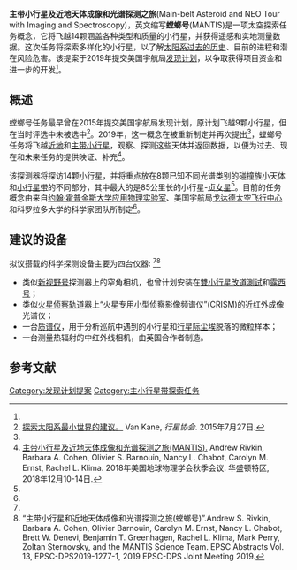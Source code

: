 {{Infobox spaceflight
| name                  = 螳螂号（主带小行星及近地天体成像和光谱探测之旅）
| names_list            = <!--list of previous names if the spacecraft has been renamed.
Include the dates applicable if possible, and separate each name with a linebreak.
Omit if the spacecraft has only ever been known by one name.
Do not include Harvard, COSPAR/NSSDC or SATCAT/NORAD/NASA designations as alternative names-->


<!--image of the spacecraft/mission-->
| image                 = <!--omit the "file" prefix-->
| image_caption         = 
| mission_type          = 飞越多颗小行星
| operator              = [[美国宇航局|美国宇航局]] 
| COSPAR_ID             = 
| SATCAT                = 
| website               = <!--Homepage of the craft/mission, OFFICIAL PAGES ONLY-->
| mission_duration      = 

| spacecraft_type       = <!--eg. GPS Block II, Kobalt-M, US-K, etc-->
| spacecraft_bus        = 
| manufacturer          = 
| launch_mass           = 
| dry_mass              = <!--spacecraft mass in orbit without fuel-->
| payload_mass          = <!--Mass of instrumentation for mission-->
| dimensions            = 
| power                 = <!--end-of-life power, in watts-->

| launch_date           = <!--{{start-date|DATE, TIME}} [[UTC|UTC]]-->
| launch_rocket         = 
| launch_site           = 
| launch_contractor     = 

<!--orbit parameters-->
| orbit_reference       = [[日心说|日心轨道]]

|interplanetary         = <!--Infobox spaceflight/IP can be called multiple times for missions with multiple targets or combined orbiter/lander missions, etc-->
 {{Infobox spaceflight/IP
   |type                = flyby
   |object              = 多颗[[近地天体|近地天体]]及[[主小行星带|主小行星带]]
   |arrival_date        = <!--Flybys: date/time of closest approach-->
   |distance            = <!--closest approach distance for flybys-->
 }}

| programme             = [[发现计划|发现计划]]
| previous_mission      = [[灵神星轨道器|灵神星号]]
| next_mission          = 
}}
'''主带小行星及近地天体成像和光谱探测之旅'''(Main-belt Asteroid and NEO Tour with Imaging and Spectroscopy)，英文缩写'''螳螂号'''(MANTIS)是一项太空探索任务概念，它将飞越14颗涵盖各种类型和质量的小行星，并获得遥感和实地测量数据。这次任务将探索多样化的小行星，以了解[[太阳系的形成和演化|太阳系过去的历史]]、目前的进程和潜在风险危害。该提案于2019年提交美国宇航局[[发现计划|发现计划]]，以争取获得项目资金和进一步的开发<ref name='Rivkin EPSC2019'/>。

==概述==
螳螂号任务最早曾在2015年提交美国宇航局发现计划，原计划飞越9颗小行星，但在当时评选中未被选中<ref>[http://www.planetary.org/blogs/guest-blogs/van-kane/20150727-proposals-to-explore-the-solar-systems-smallest-worlds.html 探索太阳系最小世界的建议。] {{Wayback|url=http://www.planetary.org/blogs/guest-blogs/van-kane/20150727-proposals-to-explore-the-solar-systems-smallest-worlds.html |date=20190831100345 }} Van Kane, ''行星协会''. 2015年7月27日.</ref>。2019年，这一概念在被重新制定并再次提出<ref name='Rivkin EPSC2019'/>，螳螂号任务将飞越[[近地小行星|近地]]和[[主带小行星|主带小行星]]，观察、探测这些天体并返回数据，以便为过去、现在和未来任务的提供映证、补充<ref name='Rivkin 2018'> [https://agu.confex.com/agu/fm18/meetingapp.cgi/Paper/396435 主带小行星及近地天体成像和光谱探测之旅(MANTIS).] Andrew Rivkin, Barbara A. Cohen, Olivier S. Barnouin, Nancy L. Chabot, Carolyn M. Ernst, Rachel L. Klima. 2018年美国地球物理学会秋季会议. 华盛顿特区, 2018年12月10-14日.</ref>。

该探测器将探访14颗小行星，并将重点放在8颗已知不同光谱类别的碰撞族小天体和[[小行星带|小行星带]]的不同部分，其中最大的是85公里长的小行星-[[贞女星|贞女星]]<ref name='Rivkin EPSC2019'/>。目前的任务概念由来自[[约翰·霍普金斯大学应用物理实验室|约翰·霍普金斯大学应用物理实验室]]、美国宇航局[[戈达德太空飞行中心|戈达德太空飞行中心]]和科罗拉多大学的科学家团队所制定<ref name='Rivkin EPSC2019'/>。
==建议的设备==
拟议搭载的科学探测设备主要为四台仪器: <ref name='Rivkin 2018'/><ref name='Rivkin EPSC2019'>“主带小行星和近地天体成像和光谱探测之旅(螳螂号)”.Andrew S. Rivkin, Barbara A. Cohen, Olivier Barnouin, Carolyn M. Ernst, Nancy L. Chabot, Brett W. Denevi, Benjamin T. Greenhagen, Rachel L. Klima, Mark Perry, Zoltan Sternovsky, and the MANTIS Science Team. EPSC Abstracts Vol. 13, EPSC-DPS2019-1277-1, 2019 EPSC-DPS Joint Meeting 2019.</ref>
* 类似[[新视野号|新视野号]]探测器上的窄角相机，也曾计划安装在[[雙小行星改道測試|雙小行星改道測試]]和[[露西号|露西号]]；
*类似[[火星侦察轨道器|火星侦察轨道器]]上“火星专用小型侦察影像频谱仪”(CRISM)的近红外成像光谱仪； 
*一台[[质谱法|质谱仪]]，用于分析巡航中遇到的小行星和[[行星际尘云|行星际尘埃]]脱落的微粒样本；
*一台测量热辐射的中红外线相机，由英国合作者制造。
==参考文献==
{{reflist}}
{{小行星任務}}
{{Planetary Missions Program Office}}
[[Category:发现计划提案|Category:发现计划提案]]
[[Category:主小行星带探索任务|Category:主小行星带探索任务]]